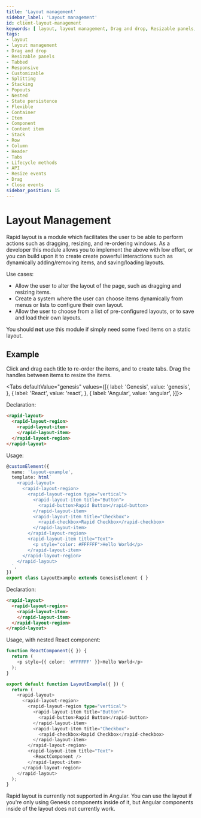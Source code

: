 ```yaml
---
title: 'Layout management'
sidebar_label: 'Layout management'
id: client-layout-management
keywords: [ layout, layout management, Drag and drop, Resizable panels, Tabbed , Responsive , Customizable, Splitting, Stacking, Popouts, Nested , State persistence, Flexible, Container, Item, Component, Content item, Stack, Row, Column, Header, Tabs, Lifecycle methods, API, Resize events, Drag , Close events]
tags:
- layout
- layout management
- Drag and drop
- Resizable panels
- Tabbed
- Responsive
- Customizable
- Splitting
- Stacking
- Popouts
- Nested
- State persistence
- Flexible
- Container
- Item
- Component
- Content item
- Stack
- Row
- Column
- Header
- Tabs
- Lifecycle methods
- API
- Resize events
- Drag
- Close events
sidebar_position: 15
---
```



# Layout Management

Rapid layout is a module which facilitates the user to be able to perform actions such as dragging, resizing, and re-ordering windows.
As a developer this module allows you to implement the above with low effort, or you can build upon it to create create powerful interactions such as dynamically adding/removing items, and saving/loading layouts.

Use cases:
* Allow the user to alter the layout of the page, such as dragging and resizing items.
* Create a system where the user can choose items dynamically from menus or lists to configure their own layout.
* Allow the user to choose from a list of pre-configured layouts, or to save and load their own layouts.

You should **not** use this module if simply need some fixed items on a static layout.

## Example

Click and drag each title to re-order the items, and to create tabs. Drag the handles between items to resize the items.

<LayoutExample />

<Tabs defaultValue="genesis" values={[{ label: 'Genesis', value: 'genesis', }, { label: 'React', value: 'react', }, { label: 'Angular', value: 'angular', }]}>

<TabItem value="genesis">

Declaration:
```html
<rapid-layout>
  <rapid-layout-region>
    <rapid-layout-item>
    </rapid-layout-item>
  </rapid-layout-region>
</rapid-layout>
```

Usage:
```typescript
@customElement({
  name: 'layout-example',
  template: html`
    <rapid-layout>
      <rapid-layout-region>
        <rapid-layout-region type="vertical">
          <rapid-layout-item title="Button">
            <rapid-button>Rapid Button</rapid-button>
          </rapid-layout-item>
          <rapid-layout-item title="Checkbox">
            <rapid-checkbox>Rapid Checkbox</rapid-checkbox>
          </rapid-layout-item>
        </rapid-layout-region>
        <rapid-layout-item title="Text">
          <p style="color: #FFFFFF">Hello World</p>
        </rapid-layout-item>
      </rapid-layout-region>
    </rapid-layout>
  `,
})
export class LayoutExample extends GenesisElement { }
```

</TabItem>
<TabItem value="react">

Declaration:
```html
<rapid-layout>
  <rapid-layout-region>
    <rapid-layout-item>
    </rapid-layout-item>
  </rapid-layout-region>
</rapid-layout>
```

Usage, with nested React component:
```typescript
function ReactComponent({ }) {
  return (
    <p style={{ color: '#FFFFFF' }}>Hello World</p>
  );
}

export default function LayoutExample({ }) {
  return (
    <rapid-layout>
      <rapid-layout-region>
        <rapid-layout-region type="vertical">
          <rapid-layout-item title="Button">
            <rapid-button>Rapid Button</rapid-button>
          </rapid-layout-item>
          <rapid-layout-item title="Checkbox">
            <rapid-checkbox>Rapid Checkbox</rapid-checkbox>
          </rapid-layout-item>
        </rapid-layout-region>
        <rapid-layout-item title="Text">
          <ReactComponent />
        </rapid-layout-item>
      </rapid-layout-region>
    </rapid-layout>
  );
}
```

</TabItem>
<TabItem value="angular">

Rapid layout is currently not supported in Angular. You can use the layout if you're only using Genesis components inside of it, but Angular components inside of the layout does not currently work.

</TabItem>
</Tabs>
